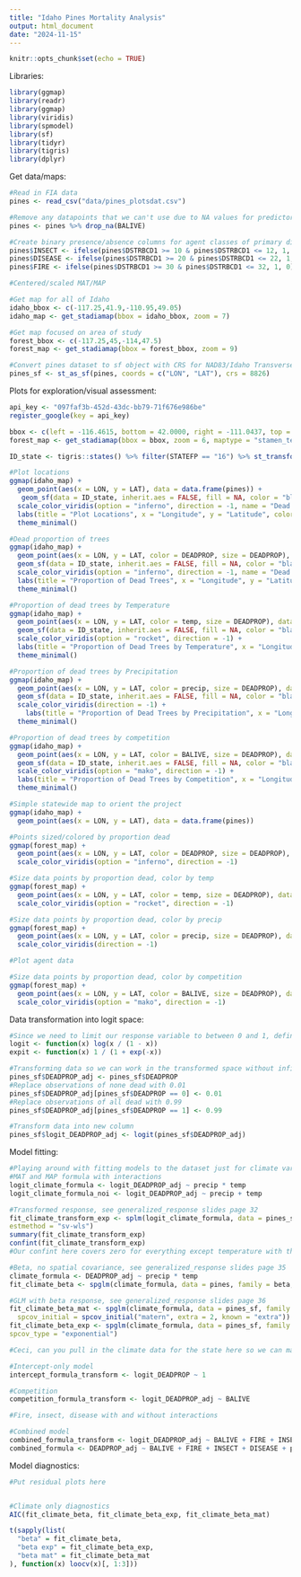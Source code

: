 ```yaml
---
title: "Idaho Pines Mortality Analysis"
output: html_document
date: "2024-11-15"
---
```


```r
knitr::opts_chunk$set(echo = TRUE)
```

Libraries:

```r
library(ggmap)
library(readr)
library(ggmap)
library(viridis)
library(spmodel)
library(sf)
library(tidyr)
library(tigris)
library(dplyr)
```

Get data/maps:

```r
#Read in FIA data
pines <- read_csv("data/pines_plotsdat.csv")

#Remove any datapoints that we can't use due to NA values for predictor variables
pines <- pines %>% drop_na(BALIVE)

#Create binary presence/absence columns for agent classes of primary disturbance codes
pines$INSECT <- ifelse(pines$DSTRBCD1 >= 10 & pines$DSTRBCD1 <= 12, 1, 0)
pines$DISEASE <- ifelse(pines$DSTRBCD1 >= 20 & pines$DSTRBCD1 <= 22, 1, 0)
pines$FIRE <- ifelse(pines$DSTRBCD1 >= 30 & pines$DSTRBCD1 <= 32, 1, 0)

#Centered/scaled MAT/MAP

#Get map for all of Idaho
idaho_bbox <- c(-117.25,41.9,-110.95,49.05)
idaho_map <- get_stadiamap(bbox = idaho_bbox, zoom = 7)

#Get map focused on area of study
forest_bbox <- c(-117.25,45,-114,47.5)
forest_map <- get_stadiamap(bbox = forest_bbox, zoom = 9)

#Convert pines dataset to sf object with CRS for NAD83/Idaho Transverse Mercator
pines_sf <- st_as_sf(pines, coords = c("LON", "LAT"), crs = 8826)
```

Plots for exploration/visual assessment:

```r
api_key <- "097faf3b-452d-43dc-bb79-71f676e986be"
register_google(key = api_key)
```

```r
bbox <- c(left = -116.4615, bottom = 42.0000, right = -111.0437, top = 49.0000)
forest_map <- get_stadiamap(bbox = bbox, zoom = 6, maptype = "stamen_terrain") # Load the state boundary for 

ID_state <- tigris::states() %>% filter(STATEFP == "16") %>% st_transform(crs = st_crs(4326)) %>% st_as_sf()

#Plot locations
ggmap(idaho_map) +
  geom_point(aes(x = LON, y = LAT), data = data.frame(pines)) +
   geom_sf(data = ID_state, inherit.aes = FALSE, fill = NA, color = "black", size = 0.5) + 
  scale_color_viridis(option = "inferno", direction = -1, name = "Dead Proportion") +
  labs(title = "Plot Locations", x = "Longitude", y = "Latitude", color = "Dead Proportion", size = "Dead Proportion") + 
  theme_minimal()

#Dead proportion of trees
ggmap(idaho_map) + 
  geom_point(aes(x = LON, y = LAT, color = DEADPROP, size = DEADPROP), data = pines) +
  geom_sf(data = ID_state, inherit.aes = FALSE, fill = NA, color = "black", size = 0.5) + 
  scale_color_viridis(option = "inferno", direction = -1, name = "Dead Proportion") +
  labs(title = "Proportion of Dead Trees", x = "Longitude", y = "Latitude", color = "Dead Proportion", size = "Dead Proportion") + 
  theme_minimal()

#Proportion of dead trees by Temperature
ggmap(idaho_map) +
  geom_point(aes(x = LON, y = LAT, color = temp, size = DEADPROP), data = data.frame(pines))  +
  geom_sf(data = ID_state, inherit.aes = FALSE, fill = NA, color = "black", size = 0.5) + 
  scale_color_viridis(option = "rocket", direction = -1) +
  labs(title = "Proportion of Dead Trees by Temperature", x = "Longitude", y = "Latitude", color = "Dead Proportion", size = "Dead Proportion") + 
  theme_minimal()

#Proportion of dead trees by Precipitation
ggmap(idaho_map) +
  geom_point(aes(x = LON, y = LAT, color = precip, size = DEADPROP), data = data.frame(pines))  +
  geom_sf(data = ID_state, inherit.aes = FALSE, fill = NA, color = "black", size = 0.5) + 
  scale_color_viridis(direction = -1) +
    labs(title = "Proportion of Dead Trees by Precipitation", x = "Longitude", y = "Latitude", color = "Dead Proportion", size = "Dead Proportion") + 
  theme_minimal()

#Proportion of dead trees by competition
ggmap(idaho_map) +
  geom_point(aes(x = LON, y = LAT, color = BALIVE, size = DEADPROP), data = data.frame(pines))  +
  geom_sf(data = ID_state, inherit.aes = FALSE, fill = NA, color = "black", size = 0.5) + 
  scale_color_viridis(option = "mako", direction = -1) +
  labs(title = "Proportion of Dead Trees by Competition", x = "Longitude", y = "Latitude", color = "Dead Proportion", size = "Dead Proportion") + 
  theme_minimal()
```

```r
#Simple statewide map to orient the project
ggmap(idaho_map) +
  geom_point(aes(x = LON, y = LAT), data = data.frame(pines))

#Points sized/colored by proportion dead
ggmap(forest_map) +
  geom_point(aes(x = LON, y = LAT, color = DEADPROP, size = DEADPROP), data = data.frame(pines))  +
  scale_color_viridis(option = "inferno", direction = -1) 

#Size data points by proportion dead, color by temp
ggmap(forest_map) +
  geom_point(aes(x = LON, y = LAT, color = temp, size = DEADPROP), data = data.frame(pines))  +
  scale_color_viridis(option = "rocket", direction = -1) 

#Size data points by proportion dead, color by precip
ggmap(forest_map) +
  geom_point(aes(x = LON, y = LAT, color = precip, size = DEADPROP), data = data.frame(pines))  +
  scale_color_viridis(direction = -1) 

#Plot agent data

#Size data points by proportion dead, color by competition
ggmap(forest_map) +
  geom_point(aes(x = LON, y = LAT, color = BALIVE, size = DEADPROP), data = data.frame(pines))  +
  scale_color_viridis(option = "mako", direction = -1) 
```
Data transformation into logit space:

```r
#Since we need to limit our response variable to between 0 and 1, define some transformations 
logit <- function(x) log(x / (1 - x))
expit <- function(x) 1 / (1 + exp(-x))

#Transforming data so we can work in the transformed space without infinite values, see generalized_response slides page 31
pines_sf$DEADPROP_adj <- pines_sf$DEADPROP
#Replace observations of none dead with 0.01
pines_sf$DEADPROP_adj[pines_sf$DEADPROP == 0] <- 0.01
#Replace observations of all dead with 0.99
pines_sf$DEADPROP_adj[pines_sf$DEADPROP == 1] <- 0.99

#Transform data into new column
pines_sf$logit_DEADPROP_adj <- logit(pines_sf$DEADPROP_adj)
```

Model fitting:

```r
#Playing around with fitting models to the dataset just for climate variables for now
#MAT and MAP formula with interactions
logit_climate_formula <- logit_DEADPROP_adj ~ precip * temp
logit_climate_formula_noi <- logit_DEADPROP_adj ~ precip + temp

#Transformed response, see generalized_response slides page 32
fit_climate_transform_exp <- splm(logit_climate_formula, data = pines_sf, spcov_type = "exponential",
estmethod = "sv-wls")
summary(fit_climate_transform_exp)
confint(fit_climate_transform_exp)
#Our confint here covers zero for everything except temperature with the no interaction formula

#Beta, no spatial covariance, see generalized_response slides page 35
climate_formula <- DEADPROP_adj ~ precip * temp
fit_climate_beta <- spglm(climate_formula, data = pines, family = beta, spcov_type = "none")

#GLM with beta response, see generalized_response slides page 36
fit_climate_beta_mat <- spglm(climate_formula, data = pines_sf, family = beta,
  spcov_initial = spcov_initial("matern", extra = 2, known = "extra"))
fit_climate_beta_exp <- spglm(climate_formula, data = pines_sf, family = beta,
spcov_type = "exponential")

#Ceci, can you pull in the climate data for the state here so we can make some beautiful prediction plots for the presentation?

#Intercept-only model
intercept_formula_transform <- logit_DEADPROP ~ 1

#Competition
competition_formula_transform <- logit_DEADPROP_adj ~ BALIVE

#Fire, insect, disease with and without interactions

#Combined model
combined_formula_transform <- logit_DEADPROP_adj ~ BALIVE + FIRE + INSECT + DISEASE + precip + temp
combined_formula <- DEADPROP_adj ~ BALIVE + FIRE + INSECT + DISEASE + precip + temp
```

Model diagnostics:

```r
#Put residual plots here


#Climate only diagnostics
AIC(fit_climate_beta, fit_climate_beta_exp, fit_climate_beta_mat)

t(sapply(list(
  "beta" = fit_climate_beta,
  "beta exp" = fit_climate_beta_exp,
  "beta mat" = fit_climate_beta_mat
), function(x) loocv(x)[, 1:3]))
```

